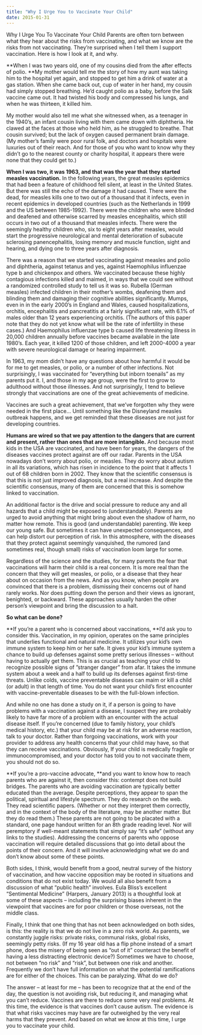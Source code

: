 ```yaml
---
title: "Why I Urge You to Vaccinate Your Child"
date: 2015-01-31
---
```

Why I Urge You To Vaccinate Your Child
Parents are often torn between what they hear about the risks from vaccinating, and what we know are the risks from not vaccinating. They’re surprised when I tell them I support vaccination. Here is how I look at it, and why.

**When I was two years old, one of my cousins died from the after effects of polio. **My mother would tell me the story of how my aunt was taking him to the hospital yet again, and stopped to get him a drink of water at a gas station. When she came back out, cup of water in her hand, my cousin had simply stopped breathing. He’d caught polio as a baby, before the Salk vaccine came out. It had twisted his body and compressed his lungs, and when he was thirteen, it killed him.

My mother would also tell me what she witnessed when, as a teenager in the 1940’s, an infant cousin living with them came down with diphtheria. He clawed at the faces at those who held him, as he struggled to breathe. That cousin survived; but the lack of oxygen caused permanent brain damage. (My mother’s family were poor rural folk, and doctors and hospitals were luxuries out of their reach. And for those of you who want to know why they didn’t go to the nearest county or charity hospital, it appears there were none that they could get to.)

**When I was two, it was 1963, and that was the year that they started measles vaccination.** In the following years, the great measles epidemics that had been a feature of childhood fell silent, at least in the United States. But there was still the echo of the damage it had caused. There were the dead, for measles kills one to two out of a thousand that it infects, even in recent epidemics in developed countries (such as the Netherlands in 1999 and the US between 1985-1992). There were the children who were blinded and deafened and otherwise scarred by measles encephalitis, which still occurs in two out of a thousand that measles infects. There were the seemingly healthy children who, six to eight years after measles, would start the progressive neurological and mental deterioration of subacute sclerosing panencephalitis, losing memory and muscle function, sight and hearing, and dying one to three years after diagnosis.

There was a reason that we started vaccinating against measles and polio and diphtheria, against tetanus and yes, against Haemophilus influenzae type b and chickenpox and others. We vaccinated because these highly contagious infections killed and maimed, in ways that we could see without a randomized controlled study to tell us it was so. Rubella (German measles) infected children in their mother’s wombs, deafening them and blinding them and damaging their cognitive abilities significantly. Mumps, even in in the early 2000’s in England and Wales, caused hospitalizations, orchitis, encephalitis and pancreatitis at a fairly significant rate, with 6.1% of males older than 12 years experiencing orchitis. (The authors of this paper note that they do not yet know what will be the rate of infertility in these cases.) And Haemophilus influenzae type b caused life threatening illness in 20,000 children annually before vaccines became available in the late 1980’s. Each year, it killed 1200 of those children, and left 2000-4000 a year with severe neurological damage or hearing impairment.

In 1963, my mom didn’t have any questions about how harmful it would be for me to get measles, or polio, or a number of other infections. Not surprisingly, I was vaccinated for “everything but inborn toenails” as my parents put it. I, and those in my age group, were the first to grow to adulthood without those illnesses. And not surprisingly, I tend to believe strongly that vaccinations are one of the great achievements of medicine.

Vaccines are such a great achievement, that we’ve forgotten why they were needed in the first place… Until something like the Disneyland measles outbreak happens, and we get reminded that these diseases are not just for developing countries.

**Humans are wired so that we pay attention to the dangers that are current and present, rather than ones that are more intangible.** And because most kids in the USA are vaccinated, and have been for years, the dangers of the diseases vaccines protect against are off our radar. Parents in the USA nowadays don’t worry about polio, or measles. They do worry about autism in all its variations, which has risen in incidence to the point that it affects 1 out of 68 children born in 2002. They know that the scientific consensus is that this is not just improved diagnosis, but a real increase. And despite the scientific consensus, many of them are concerned that this is somehow linked to vaccination.

An additional factor is the drive and social pressure to reduce any and all hazards that a child might be exposed to (understandably). Parents are urged to avoid anything that might bring about even the shadow of harm, no matter how remote. This is good (and understandable) parenting. We keep our young safe. But sometimes it can have unexpected consequences, and can help distort our perception of risk. In this atmosphere, with the diseases that they protect against seemingly vanquished, the rumored (and sometimes real, though small) risks of vaccination loom large for some.

Regardless of the science and the studies, for many parents the fear that vaccinations will harm their child is a real concern. It is more real than the concern that they will get measles, or polio, or a disease that they hear about on occasion from the news. And as you know, when people are convinced that there is a problem, dismissing their concerns out of hand rarely works. Nor does putting down the person and their views as ignorant, benighted, or backward. These approaches usually harden the other person’s viewpoint and bring the discussion to a halt.

**So what can be done?**

**If you’re a parent who is concerned about vaccinations, **I’d ask you to consider this. Vaccination, in my opinion, operates on the same principles that underlies functional and natural medicine. It utilizes your kid’s own immune system to keep him or her safe. It gives your kid’s immune system a chance to build up defenses against some pretty serious illnesses – without having to actually get them. This is as crucial as teaching your child to recognize possible signs of ”stranger danger” from afar. It takes the immune system about a week and a half to build up its defenses against first-time threats. Unlike colds, vaccine preventable diseases can maim or kill a child (or adult) in that length of time. You do not want your child’s first encounter with vaccine-preventable diseases to be with the full-blown infection.

And while no one has done a study on it, if a person is going to have problems with a vaccination against a disease, I suspect they are probably likely to have far more of a problem with an encounter with the actual disease itself. If you’re concerned (due to family history, your child’s medical history, etc.) that your child may be at risk for an adverse reaction, talk to your doctor. Rather than forgoing vaccinations, work with your provider to address any health concerns that your child may have, so that they can receive vaccinations. Obviously, If your child is medically fragile or immunocompromised, and your doctor has told you to not vaccinate them, you should not do so.

**If you’re a pro-vaccine advocate, **and you want to know how to reach parents who are against it, then consider this: contempt does not build bridges. The parents who are avoiding vaccination are typically better educated than the average. Despite perceptions, they appear to span the political, spiritual and lifestyle spectrum. They do research on the web. They read scientific papers. (Whether or not they interpret them correctly, and in the context of the body of the literature, may be another matter. But they do read them.) These parents are not going to be placated with a standard, one page handout written for an 8th grade reading level. Nor will peremptory if well-meant statements that simply say “it’s safe” (without any links to the studies). Addressing the concerns of parents who oppose vaccination will require detailed discussions that go into detail about the points of their concern. And it will involve acknowledging what we do and don’t know about some of these points.

Both sides, I think, would benefit from a good, neutral survey of the history of vaccination, and how vaccine opposition may be rooted in situations and conditions that do not exist today. We would all also benefit from a discussion of what “public health” involves. Eula Bliss’s excellent “Sentimental Medicine” (Harpers, January 2013) is a thoughtful look at some of these aspects – including the surprising biases inherent in the viewpoint that vaccines are for poor children or those overseas, not the middle class.

Finally, I think that one thing that has not been acknowledged on both sides, is this: the reality is that we do not live in a zero risk world. As parents, we constantly juggle risks: private risks, communal risks, global risks, seemingly petty risks. (If my 16 year old has a flip phone instead of a smart phone, does the misery of being seen as “out of it” counteract the benefit of having a less distracting electronic device?) Sometimes we have to choose, not between “no risk” and “risk”, but between one risk and another. Frequently we don’t have full information on what the potential ramifications are for either of the choices. This can be paralyzing. What do we do?

The answer – at least for me – has been to recognize that at the end of the day, the question is not avoiding risk, but reducing it, and managing what you can’t reduce. Vaccines are there to reduce some very real problems. At this time, the evidence is that vaccines don’t cause autism. The evidence is that what risks vaccines may have are far outweighed by the very real harms that they prevent. And based on what we know at this time, I urge you to vaccinate your child.